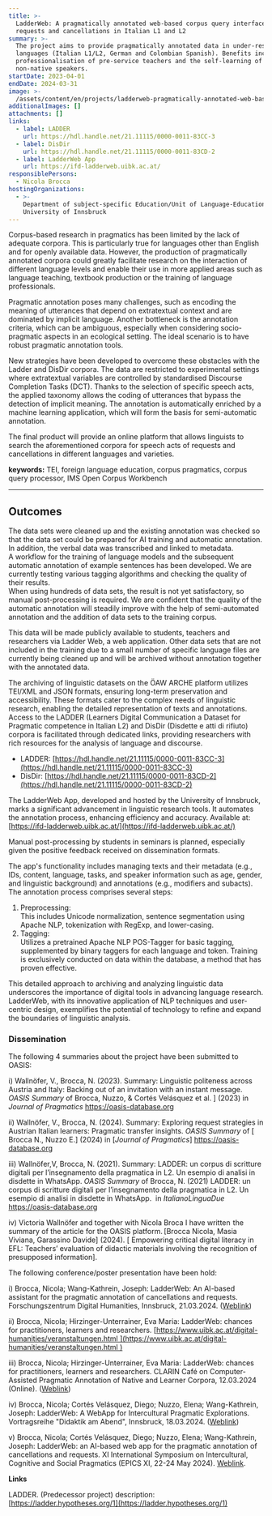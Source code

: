 ```yaml
---
title: >-
  LadderWeb: A pragmatically annotated web-based corpus query interface for
  requests and cancellations in Italian L1 and L2
summary: >-
  The project aims to provide pragmatically annotated data in under-researched
  languages (Italian L1/L2, German and Colombian Spanish). Benefits include the
  professionalisation of pre-service teachers and the self-learning of
  non-native speakers.
startDate: 2023-04-01
endDate: 2024-03-31
image: >-
  /assets/content/en/projects/ladderweb-pragmatically-annotated-web-based-corpus-query-interface-requests-and-cancellations/image.png
additionalImages: []
attachments: []
links:
  - label: LADDER
    url: https://hdl.handle.net/21.11115/0000-0011-83CC-3
  - label: DisDir
    url: https://hdl.handle.net/21.11115/0000-0011-83CD-2
  - label: LadderWeb App
    url: https://ifd-ladderweb.uibk.ac.at/
responsiblePersons:
  - Nicola Brocca
hostingOrganizations:
  - >-
    Department of subject-specific Education/Unit of Language-Education -
    University of Innsbruck
---
```

Corpus-based research in pragmatics has been limited by the lack of adequate corpora. This is particularly true for languages other than English and for openly available data. However, the production of pragmatically annotated corpora could greatly facilitate research on the interaction of different language levels and enable their use in more applied areas such as language teaching, textbook production or the training of language professionals.

Pragmatic annotation poses many challenges, such as encoding the meaning of utterances that depend on extratextual context and are dominated by implicit language. Another bottleneck is the annotation criteria, which can be ambiguous, especially when considering socio-pragmatic aspects in an ecological setting. The ideal scenario is to have robust pragmatic annotation tools.

New strategies have been developed to overcome these obstacles with the Ladder and DisDir corpora. The data are restricted to experimental settings where extratextual variables are controlled by standardised Discourse Completion Tasks (DCT). Thanks to the selection of specific speech acts, the applied taxonomy allows the coding of utterances that bypass the detection of implicit meaning. The annotation is automatically enriched by a machine learning application, which will form the basis for semi-automatic annotation.

The final product will provide an online platform that allows linguists to search the aforementioned corpora for speech acts of requests and cancellations in different languages and varieties.

**keywords:** TEI, foreign language education, corpus pragmatics, corpus query processor, IMS Open Corpus Workbench

---

## **Outcomes**

The data sets were cleaned up and the existing annotation was checked so that the data set could be prepared for AI training and automatic annotation. In addition, the verbal data was transcribed and linked to metadata.\
A workflow for the training of language models and the subsequent automatic annotation of example sentences has been developed. We are currently testing various tagging algorithms and checking the quality of their results.\
When using hundreds of data sets, the result is not yet satisfactory, so manual post-processing is required. We are confident that the quality of the automatic annotation will steadily improve with the help of semi-automated annotation and the addition of data sets to the training corpus.

This data will be made publicly available to students, teachers and researchers via Ladder Web, a web application. Other data sets that are not included in the training due to a small number of specific language files are currently being cleaned up and will be archived without annotation together with the annotated data.

The archiving of linguistic datasets on the ÖAW ARCHE platform utilizes TEI/XML and JSON formats, ensuring long-term preservation and accessibility. These formats cater to the complex needs of linguistic research, enabling the detailed representation of texts and annotations. Access to the LADDER (Learners Digital Communication a Dataset for Pragmatic competence in Italian L2) and DisDir (Disdette e atti di rifiuto) corpora is facilitated through dedicated links, providing researchers with rich resources for the analysis of language and discourse. 

* LADDER: [https://hdl.handle.net/21.11115/0000-0011-83CC-3](https://hdl.handle.net/21.11115/0000-0011-83CC-3)
* DisDir: [https://hdl.handle.net/21.11115/0000-0011-83CD-2](https://hdl.handle.net/21.11115/0000-0011-83CD-2)

The LadderWeb App, developed and hosted by the University of Innsbruck, marks a significant advancement in linguistic research tools. It automates the annotation process, enhancing efficiency and accuracy. Available at: [https://ifd-ladderweb.uibk.ac.at/](https://ifd-ladderweb.uibk.ac.at/)

Manual post-processing by students in seminars is planned, especially given the positive feedback received on dissemination formats. 

The app's functionality includes managing texts and their metadata (e.g., IDs, content, language, tasks, and speaker information such as age, gender, and linguistic background) and annotations (e.g., modifiers and subacts). The annotation process comprises several steps: 

1. Preprocessing: \
   This includes Unicode normalization, sentence segmentation using Apache NLP, tokenization with RegExp, and lower-casing. 
2. Tagging: \
   Utilizes a pretrained Apache NLP POS-Tagger for basic tagging, supplemented by binary taggers for each language and token. Training is exclusively conducted on data within the database, a method that has proven effective. 

This detailed approach to archiving and analyzing linguistic data underscores the importance of digital tools in advancing language research. LadderWeb, with its innovative application of NLP techniques and user-centric design, exemplifies the potential of technology to refine and expand the boundaries of linguistic analysis. 

### Dissemination

The following 4 summaries about the project have been submitted to OASIS: 

i) Wallnöfer, V., Brocca, N. (2023). Summary: Linguistic politeness across Austria and Italy: Backing out of an invitation with an instant message. *OASIS Summary* of Brocca, Nuzzo, & Cortés Velásquez et al. ] (2023) in *Journal of Pragmatics* [https](http://about:blank/)[://oasis-database.org](https://oasis-database.org/) 

ii) Wallnöfer, V., Brocca, N. (2024). Summary: Exploring request strategies in Austrian Italian learners: Pragmatic transfer insights. *OASIS Summary* of \[ Brocca N., Nuzzo E.] (2024) in \[*Journal of Pragmatics*] [https](http://about:blank/)[://oasis-database.org](https://oasis-database.org/) 

iii) Wallnöfer,V, Brocca, N. (2021). Summary: LADDER: un corpus di scritture digitali per l’insegnamento della pragmatica in L2. Un esempio di analisi in disdette in WhatsApp. *OASIS Summary* of Brocca, N. (2021) LADDER: un corpus di scritture digitali per l’insegnamento della pragmatica in L2. Un esempio di analisi in disdette in WhatsApp.  in *ItalianoLinguaDue* [https](http://about:blank/)[://oasis-database.org](https://oasis-database.org/)  

iv) Victoria Wallnöfer and together with Nicola Broca I have written  the summary of the article for the OASIS platform. \[Brocca Nicola, Masia Viviana, Garassino Davide] (2024). \[ Empowering critical digital literacy in EFL: Teachers’ evaluation of didactic materials involving the recognition of presupposed information].  

The following conference/poster presentation have been hold: 

i) Brocca, Nicola; Wang-Kathrein, Joseph: LadderWeb: An AI-based assistant for the pragmatic annotation of cancellations and requests. Forschungszentrum Digital Humanities, Innsbruck, 21.03.2024. ([Weblink](https://www.uibk.ac.at/digital-humanities/veranstaltungen.html)) 

ii) Brocca, Nicola; Hirzinger-Unterrainer, Eva Maria: LadderWeb: chances for practitioners, learners and researchers. [https://www.uibk.ac.at/digital-humanities/veranstaltungen.html ](https://www.uibk.ac.at/digital-humanities/veranstaltungen.html )

iii) Brocca, Nicola; Hirzinger-Unterrainer, Eva Maria: LadderWeb: chances for practitioners, learners and researchers. CLARIN Café on Computer-Assisted Pragmatic Annotation of Native and Learner Corpora, 12.03.2024 (Online). ([Weblink](https://www.clarin.eu/event/2024/clarin-cafe-computer-assisted-pragmatic-annotation-native-and-learner-corpora)) 

iv) Brocca, Nicola; Cortés Velásquez, Diego; Nuzzo, Elena; Wang-Kathrein, Joseph: LadderWeb: A WebApp for Intercultural Pragmatic Explorations. Vortragsreihe "Didaktik am Abend", Innsbruck, 18.03.2024. ([Weblink](https://www.uibk.ac.at/de/ifd/sprachen/veranstaltungen/didaktik-am-abend/)) 

v) Brocca, Nicola; Cortés Velásquez, Diego; Nuzzo, Elena; Wang-Kathrein, Joseph: LadderWeb: an AI-based web app for the pragmatic annotation of cancellations and requests. XI International Symposium on Intercultural, Cognitive and Social Pragmatics (EPICS XI, 22-24 May 2024). [Weblink](https://eventos.upo.es/100773/detail/xi-international-symposium-on-intercultural-cognitive-and-social-pragmatics-epics-xi-22-24-may-2024.html). 

**Links**

LADDER. (Predecessor project) description: [https://ladder.hypotheses.org/1](https://ladder.hypotheses.org/1)
